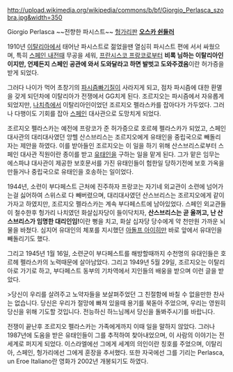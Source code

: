 http://upload.wikimedia.org/wikipedia/commons/b/bf/Giorgio_Perlasca_szobra.jpg&width=350

Giorgio Perlasca
~~전향한 파시스트~~ [[헝가리]]판 '''[[오스카 쉰들러]]'''

1910년 [[이탈리아]]에서 태어난 파시스트로 젊었을땐 열심히 파시스트 편에 서서 싸웠으며, 특히 [[스페인 내전]]때 무공을 세워, [[프란시스코 프랑코]]로부터 '''비록 님하는 이탈리아인이지만, 언제든지 스페인 공관에 와서 도와달라고 하면 발벗고 도와주겠음'''이란 허가증을 받게 되었다.

그러다 나이가 먹어 초창기의 [[파시즘]]빠기질이 사라지게 되고, 점차 파시즘에 대한 환멸을 갖게 되던차에 이탈리아가 전쟁에서 GG치게 된다. 조르지오는 파시즘에서 자유롭게 되었지만, [[나치]]측에서 이탈리아인이었던 조르지오 펠라스카를 잡아다가 가두었다. 그러나 다행이도 기회를 잡아 [[스페인]] 대사관으로 도망치게 되었다.

조르지오 펠라스카는 예전에 프랑코가 준 허가증으로 호르헤 펠라스카가 되었고, 스페인 대사관의 대리대사였던 앙헬 산스브리스는 조르지오에게 유태인을 중립국으로 빼돌리자는 제안을 하였다. 이를 받아들인 조르지오는 이 일을 하기 위해 산스브리스로부터 스페인 대사관 직원이란 종이를 받고 [[유태인]]을 구하는 일을 맡게 된다. 그가 맡은 임무는 에스파냐 대사관이 제공한 보호문서를 가진 유태인들이 험한일 당하기전에 보호 가옥을 만들거나 중립국으로 유태인을 호송하는 일이었다.

1944년, 소련이 부다페스트 근처에 진주하자 프랑코는 자기네 외교관이 소련에 넘어가는걸 싫어하여 스위스로 다 빼버렸으며, 대리대사였던 산스브리스는 조르지오에게 같이 가자고 하였지만, 조르지오 펠라스카는 계속 부다페스트에 남아있었다. 스페인 외교관들이 철수한후 헝가리 나치였던 화살십자당이 들이닥치자, '''산스브리스는 곧 올꺼고, 난 산스브리스가 임명한 대리인임!'''이란 뻥을 치고, 화살 십자당 당수에게 약 천만원 가까운 뇌물을 바쳤다. 심지어 유대인의 체포를 지시했던 [[아돌프 아이히만]] 바로 앞에서 유대인을 빼돌리기도 했다.

그리고 1945년 1월 16일, 소련군이 부다페스트를 해방할때까지 수천명의 유대인들은 호르헤 펠라스카의 노력때문에 살아남았다. 그리고 1949년 5월 29일, 조르지오는 이탈리아로 가기로 하고, 부다페스트 동부의 기차역에서 지인들의 배웅을 받으며 이런 글을 받았다.

>당신이 우리를 살려주고 노약자들을 보살펴주었던 그 친절함에 바칠 수 없을만한 찬사는 없습니다. 당신은 우리가 절망에 빠져 있을때 용기를 북돋아 주었으며, 우리는 영원히 당신을 위해 기도할 것입니다. 전능하신 하느님께서 당신을 돌봐주시기를 바랍니다.

전쟁이 끝난후 조르지오 펠라스카는 가족에게까지 이때 일을 말하지 않았다. 그러나 1987년에 도움을 받은 유태인들이 그를 추적하여 찾아내었으며, 이 사람의 이야기는 전세계로 퍼지게 되었다. 이스라엘에선 그에게 세계의 의인이란 칭호를 주었으며, 이탈리아, 스페인, 헝가리에선 그에게 훈장을 추서했다. 또한 자국에선 그를 기리는 Perlasca, un Eroe Italiano란 영화가 2002년 개봉되기도 하였다.
